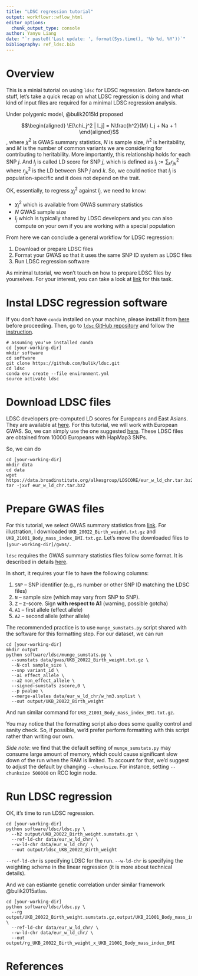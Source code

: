 ```yaml
---
title: "LDSC regression tutorial"
output: workflowr::wflow_html
editor_options:
  chunk_output_type: console
author: Yanyu Liang
date: "`r paste0('Last update: ', format(Sys.time(), '%b %d, %Y'))`"  
bibliography: ref_ldsc.bib  
---
```


$$
\newcommand{\E}{\text{E}}
$$

# Overview

This is a minial tutorial on using `ldsc` for LDSC regression. 
Before hands-on stuff, let's take a quick recap on what LDSC regression is doing and what kind of input files are required for a minimal LDSC regression analysis. 

Under polygenic model, @bulik2015ld proposed 

$$\begin{aligned}
  \E[\chi_j^2 | l_j] = N\frac{h^2}{M} l_j + Na + 1
\end{aligned}$$
, where $\chi^2$ is GWAS summary statistics, $N$ is sample size, $h^2$ is heritability, and $M$ is the number of common variants we are considering for contributing to heritability.
More importantly, this relationship holds for each SNP $j$. 
And $l_j$ is called LD score for SNP $j$, which is defined as $l_j := \sum_k r_{jk}^2$ where $r_{jk}^2$ is the LD between SNP $j$ and $k$.
So, we could notice that $l_j$ is population-specific and it does not depend on the trait. 

OK, essentially, to regress $\chi_j^2$ against $l_j$, we need to know:

* $\chi_j^2$ which is available from GWAS summary statistics
* $N$ GWAS sample size
* $l_j$ which is typically shared by LDSC developers and you can also compute on your own if you are working with a special population

From here we can conclude a general workflow for LDSC regression:

1. Download or prepare LDSC files
2. Format your GWAS so that it uses the same SNP ID system as LDSC files 
3. Run LDSC regression software

As minimal tutorial, we won't touch on how to prepare LDSC files by yourselves. 
For your interest, you can take a look at [link](https://github.com/bulik/ldsc/wiki/LD-Score-Estimation-Tutorial) for this task.

# Instal LDSC regression software

If you don't have `conda` installed on your machine, please install it from [here](https://docs.conda.io/en/latest/miniconda.html) before proceeding.
Then, go to [`ldsc` GitHub repository](https://github.com/bulik/ldsc) and follow the [instruction](https://github.com/bulik/ldsc#getting-started).

```
# assuming you've installed conda
cd [your-working-dir]
mkdir software 
cd software 
git clone https://github.com/bulik/ldsc.git
cd ldsc
conda env create --file environment.yml
source activate ldsc
```

# Download LDSC files

LDSC developers pre-computed LD scores for Europeans and East Asians. 
They are available at [here](https://data.broadinstitute.org/alkesgroup/LDSCORE/).
For this tutorial, we will work with European GWAS. 
So, we can simply use the one suggested [here](https://github.com/bulik/ldsc/wiki/Heritability-and-Genetic-Correlation#ld-scores). 
These LDSC files are obtained from 1000G Europeans with HapMap3 SNPs.

So, we can do

```
cd [your-working-dir]
mkdir data
cd data
wget https://data.broadinstitute.org/alkesgroup/LDSCORE/eur_w_ld_chr.tar.bz2
tar -jxvf eur_w_ld_chr.tar.bz2
```

# Prepare GWAS files

For this tutorial, we select GWAS summary statistics from [link](https://uchicago.box.com/s/tkoya2h769hyvs8e2texokpsw8qqoop3). 
For illustration, I downloaded `UKB_20022_Birth_weight.txt.gz` and `UKB_21001_Body_mass_index_BMI.txt.gz`. 
Let's move the downloaded files to `[your-working-dir]/gwas/`.

`ldsc` requires the GWAS summary statistics files follow some format. 
It is described in details [here](https://github.com/bulik/ldsc/wiki/Summary-Statistics-File-Format).

In short, it requires your file to have the following columns:

1. `SNP` -- SNP identifier (e.g., rs number or other SNP ID matching the LDSC files)
2. `N` -- sample size (which may vary from SNP to SNP).
3. `Z` -- z-score. Sign **with respect to A1** (warning, possible gotcha)
4. `A1` -- first allele (effect allele)
5. `A2` -- second allele (other allele)

The recommended practice is to use `munge_sumstats.py` script shared with the software for this formatting step.
For our dataset, we can run

```
cd [your-working-dir]
mkdir output
python software/ldsc/munge_sumstats.py \
  --sumstats data/gwas/UKB_20022_Birth_weight.txt.gz \
  --N-col sample_size \
  --snp variant_id \
  --a1 effect_allele \
  --a2 non_effect_allele \
  --signed-sumstats zscore,0 \
  --p pvalue \
  --merge-alleles data/eur_w_ld_chr/w_hm3.snplist \
  --out output/UKB_20022_Birth_weight
```

And run similar command for `UKB_21001_Body_mass_index_BMI.txt.gz`.

You may notice that the formatting script also does some quality control and sanity check. 
So, if possible, we'd prefer perform formatting with this script rather than writing our own.

*Side note*: we find that the default setting of `munge_sumstats.py` may consume large amount of memory, which could cause significant slow down of the run when the RAM is limited. 
To account for that, we'd suggest to adjust the default by changing `--chunksize`. 
For instance, setting `--chunksize 500000` on RCC login node.


# Run LDSC regression

OK, it's time to run LDSC regression. 

```
cd [your-working-dir]
python software/ldsc/ldsc.py \
  --h2 output/UKB_20022_Birth_weight.sumstats.gz \
  --ref-ld-chr data/eur_w_ld_chr/ \
  --w-ld-chr data/eur_w_ld_chr/ \
  --out output/ldsc_UKB_20022_Birth_weight
```

`--ref-ld-chr` is specifying LDSC for the run. 
`--w-ld-chr` is specifying the weighting scheme in the linear regression (it is more about technical details). 

And we can estiamte genetic correlation under similar framework @bulik2015atlas. 

```
cd [your-working-dir]
python software/ldsc/ldsc.py \
  --rg output/UKB_20022_Birth_weight.sumstats.gz,output/UKB_21001_Body_mass_index_BMI.sumstats.gz \
  --ref-ld-chr data/eur_w_ld_chr/ \
  --w-ld-chr data/eur_w_ld_chr/ \
  --out output/rg_UKB_20022_Birth_weight_x_UKB_21001_Body_mass_index_BMI
```

# References
